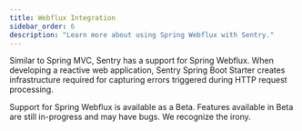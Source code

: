 ```yaml
---
title: Webflux Integration
sidebar_order: 6
description: "Learn more about using Spring Webflux with Sentry."
---
```


Similar to Spring MVC, Sentry has a support for Spring Webflux. When developing a reactive web application, Sentry Spring Boot Starter creates infrastructure required for capturing errors triggered during HTTP request processing.

<Note>
Support for Spring Webflux is available as a Beta. Features available in Beta are still in-progress and may have bugs. We recognize the irony.
</Note>
